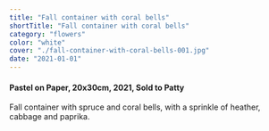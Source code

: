 ```yaml
---
title: "Fall container with coral bells"
shortTitle: "Fall container with coral bells"
category: "flowers"
color: "white"
cover: "./fall-container-with-coral-bells-001.jpg"
date: "2021-01-01"
---
```


#### Pastel on Paper, 20x30cm, 2021, Sold to Patty

Fall container with spruce and coral bells, with a sprinkle of heather, cabbage and paprika.